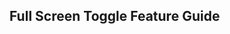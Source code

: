 
<Head>
  <title>Material React Table Docs - Full Screen Toggle Feature Guide</title>
  <meta
    name="description"
    content="How to use, customize, or disable the full screen toggle button feature of Material React Table"
  />
</Head>

## Full Screen Toggle Feature Guide
